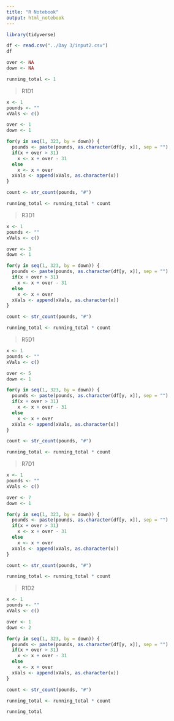 ```yaml
---
title: "R Notebook"
output: html_notebook
---
```


```r
library(tidyverse)

df <- read.csv("../Day 3/input2.csv")
df
```

```r
over <- NA
down <- NA

running_total <- 1
```


> R1D1

```r
x <- 1
pounds <- ""
xVals <- c()

over <- 1
down <- 1

for(y in seq(1, 323, by = down)) {
  pounds <- paste(pounds, as.character(df[y, x]), sep = "")
  if(x + over > 31)
    x <- x + over - 31
  else
    x <- x + over
  xVals <- append(xVals, as.character(x))
}

count <- str_count(pounds, "#")

running_total <- running_total * count
```

> R3D1

```r
x <- 1
pounds <- ""
xVals <- c()

over <- 3
down <- 1

for(y in seq(1, 323, by = down)) {
  pounds <- paste(pounds, as.character(df[y, x]), sep = "")
  if(x + over > 31)
    x <- x + over - 31
  else
    x <- x + over
  xVals <- append(xVals, as.character(x))
}

count <- str_count(pounds, "#")

running_total <- running_total * count
```

> R5D1

```r
x <- 1
pounds <- ""
xVals <- c()

over <- 5
down <- 1

for(y in seq(1, 323, by = down)) {
  pounds <- paste(pounds, as.character(df[y, x]), sep = "")
  if(x + over > 31)
    x <- x + over - 31
  else
    x <- x + over
  xVals <- append(xVals, as.character(x))
}

count <- str_count(pounds, "#")

running_total <- running_total * count
```

> R7D1

```r
x <- 1
pounds <- ""
xVals <- c()

over <- 7
down <- 1

for(y in seq(1, 323, by = down)) {
  pounds <- paste(pounds, as.character(df[y, x]), sep = "")
  if(x + over > 31)
    x <- x + over - 31
  else
    x <- x + over
  xVals <- append(xVals, as.character(x))
}

count <- str_count(pounds, "#")

running_total <- running_total * count
```

> R1D2

```r
x <- 1
pounds <- ""
xVals <- c()

over <- 1
down <- 2

for(y in seq(1, 323, by = down)) {
  pounds <- paste(pounds, as.character(df[y, x]), sep = "")
  if(x + over > 31)
    x <- x + over - 31
  else
    x <- x + over
  xVals <- append(xVals, as.character(x))
}

count <- str_count(pounds, "#")

running_total <- running_total * count
```

```r
running_total
```

